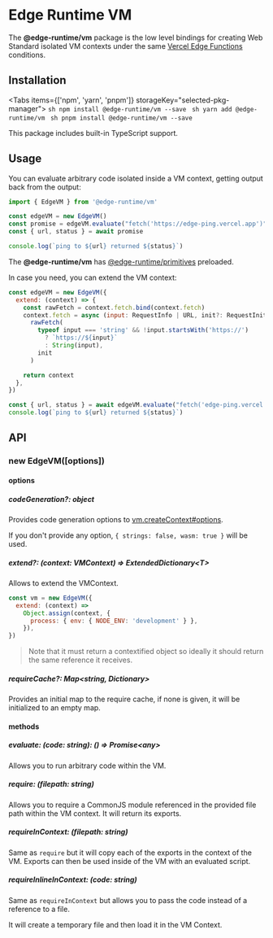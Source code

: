 
# Edge Runtime VM

The **@edge-runtime/vm** package is the low level bindings for creating Web Standard isolated VM contexts under the same [Vercel Edge Functions](https://vercel.com/edge) conditions.

## Installation

<Tabs items={['npm', 'yarn', 'pnpm']} storageKey="selected-pkg-manager">
  <Tab>
    ```sh
    npm install @edge-runtime/vm --save
    ```
  </Tab>
  <Tab>
    ```sh
    yarn add @edge-runtime/vm
    ```
  </Tab>
  <Tab>
    ```sh
    pnpm install @edge-runtime/vm --save
    ```
  </Tab>
</Tabs>

This package includes built-in TypeScript support.

## Usage

You can evaluate arbitrary code isolated inside a VM context, getting output back from the output:

```js
import { EdgeVM } from '@edge-runtime/vm'

const edgeVM = new EdgeVM()
const promise = edgeVM.evaluate("fetch('https://edge-ping.vercel.app')")
const { url, status } = await promise

console.log(`ping to ${url} returned ${status}`)
```

The **@edge-runtime/vm** has [@edge-runtime/primitives](/packages/primitives) preloaded.

In case you need, you can extend the VM context:

```js
const edgeVM = new EdgeVM({
  extend: (context) => {
    const rawFetch = context.fetch.bind(context.fetch)
    context.fetch = async (input: RequestInfo | URL, init?: RequestInit) =>
      rawFetch(
        typeof input === 'string' && !input.startsWith('https://')
          ? `https://${input}`
          : String(input),
        init
      )

    return context
  },
})

const { url, status } = await edgeVM.evaluate("fetch('edge-ping.vercel.app')")
console.log(`ping to ${url} returned ${status}`)
```

## API

### new EdgeVM([options])

#### options

##### codeGeneration?: object

Provides code generation options to [vm.createContext#options](https://nodejs.org/api/vm.html#vmcreatecontextcontextobject-options).

If you don't provide any option, `{ strings: false, wasm: true }` will be used.

##### extend?: (context: VMContext) => ExtendedDictionary\<T>

Allows to extend the VMContext.

```js
const vm = new EdgeVM({
  extend: (context) =>
    Object.assign(context, {
      process: { env: { NODE_ENV: 'development' } },
    }),
})
```

> Note that it must return a contextified object so ideally it should return the same reference it receives.

##### requireCache?: Map\<string, Dictionary>

Provides an initial map to the require cache, if none is given, it will be initialized to an empty map.

#### methods

##### evaluate: (code: string): () => Promise\<any>

Allows you to run arbitrary code within the VM.

##### require: (filepath: string)

Allows you to require a CommonJS module referenced in the provided file path within the VM context. It will return its exports.

##### requireInContext: (filepath: string)

Same as `require` but it will copy each of the exports in the context of the VM. Exports can then be used inside of the VM with an evaluated script.

##### requireInlineInContext: (code: string)

Same as `requireInContext` but allows you to pass the code instead of a reference to a file.

It will create a temporary file and then load it in the VM Context.
